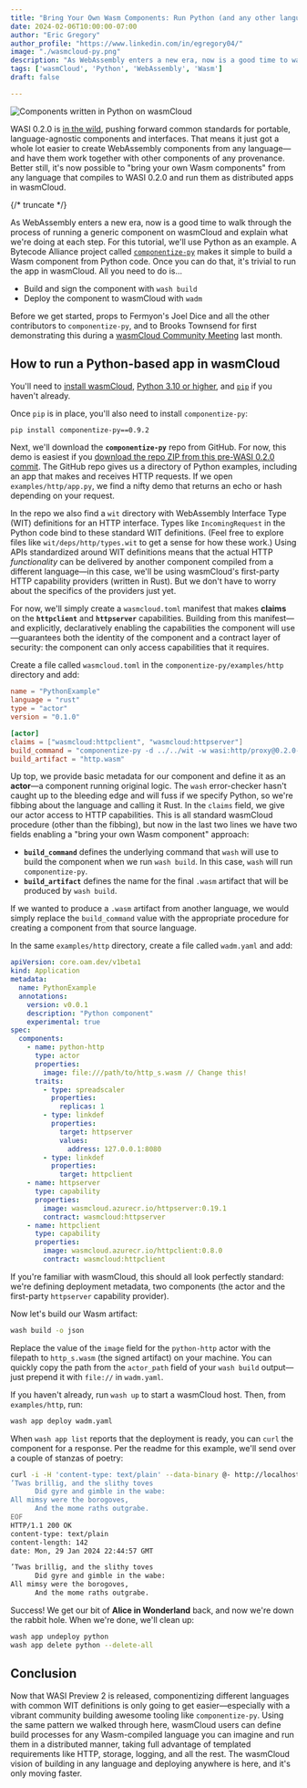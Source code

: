 ```yaml
---
title: "Bring Your Own Wasm Components: Run Python (and any other language) in wasmCloud"
date: 2024-02-06T10:00:00-07:00
author: "Eric Gregory"
author_profile: "https://www.linkedin.com/in/egregory04/"
image: "./wasmcloud-py.png"
description: "As WebAssembly enters a new era, now is a good time to walk through the process of running a generic component on wasmCloud and explain what we're doing at each step. For this tutorial, we'll use Python as an example."
tags: ['wasmCloud', 'Python', 'WebAssembly', 'Wasm']
draft: false

---
```


![Components written in Python on wasmCloud](./wasmcloud-py.png)

WASI 0.2.0 is [in the wild](https://wasmcloud.com/blog/wasi-preview-2-officially-launches), pushing forward common standards for portable, language-agnostic components and interfaces. That means it just got a whole lot easier to create WebAssembly components from any language&mdash;and have them work together with other components of any provenance. Better still, it's now possible to "bring your own Wasm components" from any language that compiles to WASI 0.2.0 and run them as distributed apps in wasmCloud.  

{/* truncate */}

As WebAssembly enters a new era, now is a good time to walk through the process of running a generic component on wasmCloud and explain what we're doing at each step. For this tutorial, we'll use Python as an example. A Bytecode Alliance project called [`componentize-py`](https://github.com/bytecodealliance/componentize-py) makes it simple to build a Wasm component from Python code. Once you can do that, it's trivial to run the app in wasmCloud. All you need to do is...

* Build and sign the component with `wash build` 
* Deploy the component to wasmCloud with `wadm`

Before we get started, props to Fermyon's Joel Dice and all the other contributors to `componentize-py`, and to Brooks Townsend for first demonstrating this during a [wasmCloud Community Meeting](https://wasmcloud.com/community/2024/01/17/community-meeting) last month. 

## How to run a Python-based app in wasmCloud

You'll need to [install wasmCloud](https://wasmcloud.com/docs/installation), [Python 3.10 or higher](https://www.python.org/), and [`pip`](https://pip.pypa.io/en/stable/installation/) if you haven't already. 

Once `pip` is in place, you'll also need to install `componentize-py`:

```bash
pip install componentize-py==0.9.2
```

Next, we'll download the **`componentize-py`** repo from GitHub. For now, this demo is easiest if you [download the repo ZIP from this pre-WASI 0.2.0 commit](https://github.com/bytecodealliance/componentize-py/tree/6535546d2bbe7f9857fbe50bd6a79fad97c6188a). The GitHub repo gives us a directory of Python examples, including an app that makes and receives HTTP requests. If we open `examples/http/app.py`, we find a nifty demo that returns an echo or hash depending on your request. 

In the repo we also find a `wit` directory with WebAssembly Interface Type (WIT) definitions for an HTTP interface. Types like `IncomingRequest` in the Python code bind to these standard WIT definitions. (Feel free to explore files like `wit/deps/http/types.wit` to get a sense for how these work.) Using APIs standardized around WIT definitions means that the actual HTTP *functionality* can be delivered by another component compiled from a different language&mdash;in this case, we'll be using wasmCloud's first-party HTTP capability providers (written in Rust). But we don't have to worry about the specifics of the providers just yet. 

For now, we'll simply create a `wasmcloud.toml` manifest that makes **claims** on the **`httpclient`** and **`httpserver`** capabilities. Building from this manifest&mdash;and explicitly, declaratively enabling the capabilities the component will use&mdash;guarantees both the identity of the component and a contract layer of security: the component can only access capabilities that it requires. 

Create a file called `wasmcloud.toml` in the `componentize-py/examples/http` directory and add:

```toml
name = "PythonExample"
language = "rust"
type = "actor"
version = "0.1.0"

[actor]
claims = ["wasmcloud:httpclient", "wasmcloud:httpserver"]
build_command = "componentize-py -d ../../wit -w wasi:http/proxy@0.2.0-rc-2023-12-05 componentize app -o http.wasm"
build_artifact = "http.wasm"
```

Up top, we provide basic metadata for our component and define it as an **actor**&mdash;a component running original logic. The `wash` error-checker hasn't caught up to the bleeding edge and will fuss if we specify Python, so we're fibbing about the language and calling it Rust. In the `claims` field, we give our actor access to HTTP capabilities. This is all standard wasmCloud procedure (other than the fibbing), but now in the last two lines we have two fields enabling a "bring your own Wasm component" approach:

* **`build_command`** defines the underlying command that `wash` will use to build the component when we run `wash build`. In this case, `wash` will run `componentize-py`.
* **`build_artifact`** defines the name for the final `.wasm` artifact that will be produced by `wash build`. 

If we wanted to produce a `.wasm` artifact from another language, we would simply replace the `build_command` value with the appropriate procedure for creating a component from that source language. 

In the same `examples/http` directory, create a file called `wadm.yaml` and add:

```yaml
apiVersion: core.oam.dev/v1beta1
kind: Application
metadata:
  name: PythonExample
  annotations:
    version: v0.0.1
    description: "Python component"
    experimental: true
spec:
  components:
    - name: python-http
      type: actor
      properties:
        image: file:///path/to/http_s.wasm // Change this!
      traits:
        - type: spreadscaler
          properties:
            replicas: 1
        - type: linkdef
          properties:
            target: httpserver
            values:
              address: 127.0.0.1:8080
        - type: linkdef
          properties:
            target: httpclient
    - name: httpserver
      type: capability
      properties:
        image: wasmcloud.azurecr.io/httpserver:0.19.1
        contract: wasmcloud:httpserver
    - name: httpclient
      type: capability
      properties:
        image: wasmcloud.azurecr.io/httpclient:0.8.0
        contract: wasmcloud:httpclient
```

If you're familiar with wasmCloud, this should all look perfectly standard: we're defining deployment metadata, two components (the actor and the first-party `httpserver` capability provider).

Now let's build our Wasm artifact:

```bash
wash build -o json
```

Replace the value of the `image` field for the `python-http` actor with the filepath to `http_s.wasm` (the signed artifact) on your machine. You can quickly copy the path from the `actor_path` field of your `wash build` output&mdash;just prepend it with `file://` in `wadm.yaml`.

If you haven't already, run `wash up` to start a wasmCloud host. Then, from `examples/http`, run:

```bash
wash app deploy wadm.yaml
```

When `wash app list` reports that the deployment is ready, you can `curl` the component for a response. Per the readme for this example, we'll send over a couple of stanzas of poetry:

```bash
curl -i -H 'content-type: text/plain' --data-binary @- http://localhost:8080/echo <<EOF
’Twas brillig, and the slithy toves
      Did gyre and gimble in the wabe:
All mimsy were the borogoves,
      And the mome raths outgrabe.
EOF
HTTP/1.1 200 OK
content-type: text/plain
content-length: 142
date: Mon, 29 Jan 2024 22:44:57 GMT

’Twas brillig, and the slithy toves
      Did gyre and gimble in the wabe:
All mimsy were the borogoves,
      And the mome raths outgrabe.
```

Success! We get our bit of **Alice in Wonderland** back, and now we're down the rabbit hole. When we're done, we'll clean up:

```bash
wash app undeploy python
wash app delete python --delete-all
```

## Conclusion

Now that WASI Preview 2 is released, componentizing different languages with common WIT definitions is only going to get easier&mdash;especially with a vibrant community building awesome tooling like `componentize-py`. Using the same pattern we walked through here, wasmCloud users can define build processes for any Wasm-compiled language you can imagine and run them in a distributed manner, taking full advantage of templated requirements like HTTP, storage, logging, and all the rest. The wasmCloud vision of building in any language and deploying anywhere is here, and it's only moving faster.